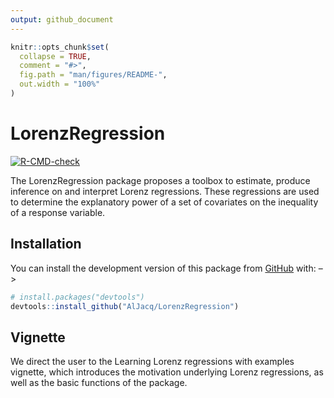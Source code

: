 ```yaml
---
output: github_document
---
```


<!-- README.md is generated from README.Rmd. Please edit that file -->

```r
knitr::opts_chunk$set(
  collapse = TRUE,
  comment = "#>",
  fig.path = "man/figures/README-",
  out.width = "100%"
)
```

# LorenzRegression

<!-- badges: start -->
[![R-CMD-check](https://github.com/AlJacq/LorenzRegression/actions/workflows/R-CMD-check.yaml/badge.svg)](https://github.com/AlJacq/LorenzRegression/actions/workflows/R-CMD-check.yaml)
<!-- badges: end -->

The LorenzRegression package proposes a toolbox to estimate, produce inference on and interpret Lorenz regressions. These regressions are used to determine the explanatory power of a set of covariates on the inequality of a response variable.

## Installation

<!-- You can install the released version of LorenzRegression from [CRAN](https://CRAN.R-project.org) with: -->

<!-- ``` r -->
<!-- install.packages("LorenzRegression") -->
<!-- ``` -->

You can install the development version of this package from [GitHub](https://github.com/) with: -->

``` r
# install.packages("devtools")
devtools::install_github("AlJacq/LorenzRegression")
```

## Vignette 

We direct the user to the Learning Lorenz regressions with examples vignette, which introduces the motivation underlying Lorenz regressions, as well as the basic functions of the package. 

